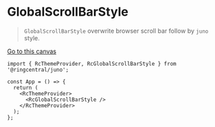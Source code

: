 
<Meta title="📖 Guides/🎨 Theming/Custom Scroll bar" />

# GlobalScrollBarStyle

> `GlobalScrollBarStyle` overwrite browser scroll bar follow by `juno` style.

[Go to this canvas](?path=/story/🔧-foundation-rcglobalscrollbarstyle--global-scroll-bar-style-example)

```tsx
import { RcThemeProvider, RcGlobalScrollBarStyle } from '@ringcentral/juno';

const App = () => {
  return (
    <RcThemeProvider>
      <RcGlobalScrollBarStyle />
    </RcThemeProvider>
  );
};
```

<Canvas>
  <Story id="🔧-foundation-globalscrollbarstyle--global-scroll-bar-style-example" />
</Canvas>
